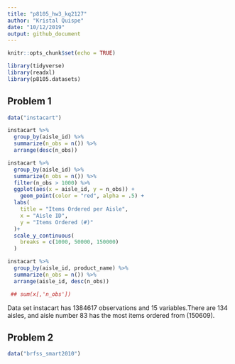 ```yaml
---
title: "p8105_hw3_kq2127"
author: "Kristal Quispe"
date: "10/12/2019"
output: github_document
---
```


```r
knitr::opts_chunk$set(echo = TRUE)

library(tidyverse)
library(readxl)
library(p8105.datasets)
```

## Problem 1

```r
data("instacart")

instacart %>% 
  group_by(aisle_id) %>% 
  summarize(n_obs = n()) %>% 
  arrange(desc(n_obs))

instacart %>%
  group_by(aisle_id) %>%
  summarize(n_obs = n()) %>% 
  filter(n_obs > 1000) %>% 
  ggplot(aes(x = aisle_id, y = n_obs)) + 
    geom_point(color = "red", alpha = .5) +
  labs(
    title = "Items Ordered per Aisle",
    x = "Aisle ID",
    y = "Items Ordered (#)"
  )+
  scale_y_continuous(
    breaks = c(1000, 50000, 150000)
  )

instacart %>%
  group_by(aisle_id, product_name) %>%
  summarize(n_obs = n()) %>% 
  arrange(aisle_id, desc(n_obs))

 ## sum(x[,'n_obs'])

```

Data set instacart has 1384617 observations and 15 variables.There are 134 aisles, and aisle number 83 has the most items ordered from (150609).


## Problem 2
```r
data("brfss_smart2010")
```


